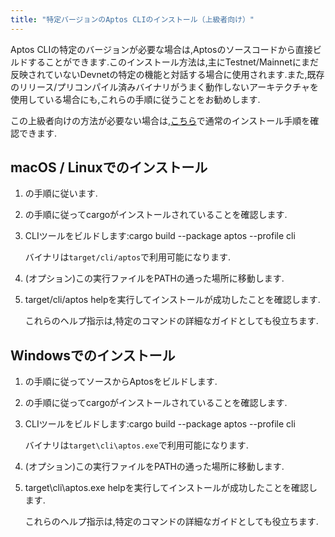 ```yaml
---
title: "特定バージョンのAptos CLIのインストール（上級者向け）"
---
```









Aptos CLIの特定のバージョンが必要な場合は,Aptosのソースコードから直接ビルドすることができます.このインストール方法は,主にTestnet/Mainnetにまだ反映されていないDevnetの特定の機能と対話する場合に使用されます.また,既存のリリース/プリコンパイル済みバイナリがうまく動作しないアーキテクチャを使用している場合にも,これらの手順に従うことをお勧めします.

この上級者向けの方法が必要ない場合は,[こちら](/ja/build/cli)で通常のインストール手順を確認できます.

## macOS / Linuxでのインストール



<Steps>

1. の手順に従います.

2. の手順に従ってcargoがインストールされていることを確認します.

3. CLIツールをビルドします:cargo build --package aptos --profile cli

   バイナリは`target/cli/aptos`で利用可能になります.

4. (オプション)この実行ファイルをPATHの通った場所に移動します.

5. target/cli/aptos helpを実行してインストールが成功したことを確認します.

   これらのヘルプ指示は,特定のコマンドの詳細なガイドとしても役立ちます.

</Steps>



## Windowsでのインストール



<Steps>

1. の手順に従ってソースからAptosをビルドします.

2. の手順に従ってcargoがインストールされていることを確認します.

3. CLIツールをビルドします:cargo build --package aptos --profile cli

   バイナリは`target\cli\aptos.exe`で利用可能になります.

4. (オプション)この実行ファイルをPATHの通った場所に移動します.

5. target\cli\aptos.exe helpを実行してインストールが成功したことを確認します.

   これらのヘルプ指示は,特定のコマンドの詳細なガイドとしても役立ちます.

</Steps>
